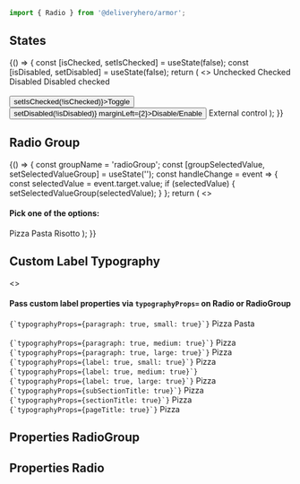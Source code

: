 

<Meta title="Components/Radio" component={Radio} />

```js
import { Radio } from '@deliveryhero/armor';
```

## States

<Preview>
    <Story name="States" height="250px" >
        {() => {
             const [isChecked, setIsChecked] = useState(false);
             const [isDisabled, setDisabled] = useState(false);
             return (
     <>
             <Radio
                 checked={false}
                 marginBottom={2}
                 name="name0"
                 value="0"
             >Unchecked</Radio>
             <Radio
                 checked
                 marginBottom={2}
                 name="name1"
                 value="1"
             >Checked</Radio>
             <Radio
                 marginBottom={2}
                 name="name2"
                 value="2"
                 disabled
             >Disabled</Radio>
             <Radio
                 marginBottom={2}
                 name="name3"
                 value="3"
                 disabled
                 checked
             >Disabled checked</Radio>
             <br />
             <br />
             <Button onClick={() => setIsChecked(!isChecked)}>Toggle</Button>
             <Button onClick={() => setDisabled(!isDisabled)} marginLeft={2}>Disable/Enable</Button>
             <Radio
                 checked={isChecked}
                 disabled={isDisabled}
                 marginTop={2}
                 name="name5"
                 value="5"
             >External control</Radio>
     </>
             );
         }}
    </Story>
</Preview>

## Radio Group

<Preview>
    <Story name="Radio group" height="190px">
        {() => {
             const groupName = 'radioGroup';
             const [groupSelectedValue, setSelectedValueGroup] = useState('');
             const handleChange = event => {
                 const selectedValue = event.target.value;
                 if (selectedValue) {
                     setSelectedValueGroup(selectedValue);
                 }
             };
             return (
        <>
        <h4>Pick one of the options:</h4>
        <RadioGroup
             name={groupName}
             selectedValue={groupSelectedValue}
             onChange={handleChange}
        >
            <Radio value="pizza" >Pizza</Radio>
            <Radio value="pasta" >Pasta</Radio>
            <Radio value="risotto" >Risotto</Radio>
        </RadioGroup>
    </>
             );
         }}
    </Story>
</Preview>

## Custom Label Typography

<Preview>
    <Story name="CustomLabelTypography" height="875px" >
        <>
            <h4>Pass custom label properties via <code>typographyProps=</code> on Radio or RadioGroup</h4>
            <code>{`typographyProps={paragraph: true, small: true}`}</code>
            <RadioGroup marginY={2} name="name42" typographyProps={{paragraph: true, small: true}}>
                 <Radio
                     value="0"
                 >Pizza</Radio>
                 <Radio
                     value="1"
                 >Pasta</Radio>
            </RadioGroup>
            <br />
            <br />
            <code>{`typographyProps={paragraph: true, medium: true}`}</code>
            <Radio
                marginY={2}
                name="name0"
                typographyProps={{paragraph: true, medium: true}}
            >Pizza</Radio>
            <br />
            <code>{`typographyProps={paragraph: true, large: true}`}</code>
            <Radio
                marginY={2}
                name="name1"
                typographyProps={{paragraph: true, large: true}}
            >Pizza</Radio>
            <br />
            <code>{`typographyProps={label: true, small: true}`}</code>
            <Radio
                marginY={2}
                name="name2"
                typographyProps={{label: true, small: true}}
            >Pizza</Radio>
            <br />
            <code>{`typographyProps={label: true, medium: true}`}</code>
            <Radio
                marginY={2}
                name="name3"
                typographyProps={{label: true, medium: true}}
            />
            <br />
            <code>{`typographyProps={label: true, large: true}`}</code>
            <Radio
                marginY={2}
                name="name4"
                typographyProps={{label: true, large: true}}
            >Pizza</Radio>
            <br />
            <code>{`typographyProps={subSectionTitle: true}`}</code>
            <Radio
                marginY={2}
                name="name5"
                typographyProps={{subSectionTitle: true}}
            >Pizza</Radio>
            <br />
            <code>{`typographyProps={sectionTitle: true}`}</code>
            <Radio
                marginY={2}
                name="name6"
                typographyProps={{sectionTitle: true}}
            >Pizza</Radio>
            <br />
            <code>{`typographyProps={pageTitle: true}`}</code>
            <Radio
                marginY={2}
                name="name7"
                typographyProps={{pageTitle: true}}
            >Pizza</Radio>
     </>
    </Story>
</Preview>

## Properties RadioGroup

<Props of={RadioGroup} />

## Properties Radio

<Props of={Radio} />
